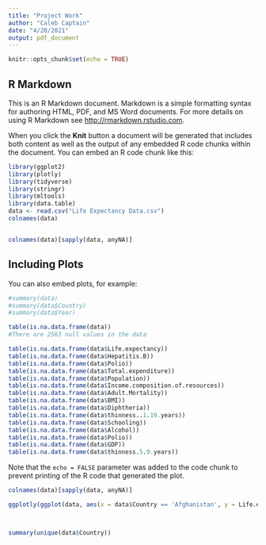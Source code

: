 ---
title: "Project Work"
author: "Caleb Captain"
date: "4/20/2021"
output: pdf_document
---

```{r setup, include=FALSE}
knitr::opts_chunk$set(echo = TRUE)
```

## R Markdown

This is an R Markdown document. Markdown is a simple formatting syntax for authoring HTML, PDF, and MS Word documents. For more details on using R Markdown see <http://rmarkdown.rstudio.com>.

When you click the **Knit** button a document will be generated that includes both content as well as the output of any embedded R code chunks within the document. You can embed an R code chunk like this:

```{r cars}
library(ggplot2)
library(plotly)
library(tidyverse)
library(stringr)
library(mltools)
library(data.table)
data <- read.csv("Life Expectancy Data.csv")
colnames(data)


colnames(data)[sapply(data, anyNA)]
```

## Including Plots

You can also embed plots, for example:

```{r}
#summary(data)
#summary(data$Country)
#summary(data$Year)

table(is.na.data.frame(data))
#There are 2563 null values in the data

table(is.na.data.frame(data$Life.expectancy))
table(is.na.data.frame(data$Hepatitis.B))
table(is.na.data.frame(data$Polio))
table(is.na.data.frame(data$Total.expenditure))
table(is.na.data.frame(data$Population))
table(is.na.data.frame(data$Income.composition.of.resources))
table(is.na.data.frame(data$Adult.Mortality))
table(is.na.data.frame(data$BMI))
table(is.na.data.frame(data$Diphtheria))
table(is.na.data.frame(data$thinness..1.19.years))
table(is.na.data.frame(data$Schooling))
table(is.na.data.frame(data$Alcohol))
table(is.na.data.frame(data$Polio))
table(is.na.data.frame(data$GDP))
table(is.na.data.frame(data$thinness.5.9.years))

```

Note that the `echo = FALSE` parameter was added to the code chunk to prevent printing of the R code that generated the plot.


```{r}
colnames(data)[sapply(data, anyNA)]

ggplotly(ggplot(data, aes(x = data$Country == 'Afghanistan', y = Life.expectancy)) + geom_boxplot())



summary(unique(data$Country))



```

